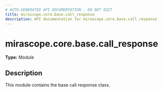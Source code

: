 ```yaml
---
# AUTO-GENERATED API DOCUMENTATION - DO NOT EDIT
title: mirascope.core.base.call_response
description: API documentation for mirascope.core.base.call_response
---
```


# mirascope.core.base.call_response

**Type:** Module

## Description

This module contains the base call response class.



